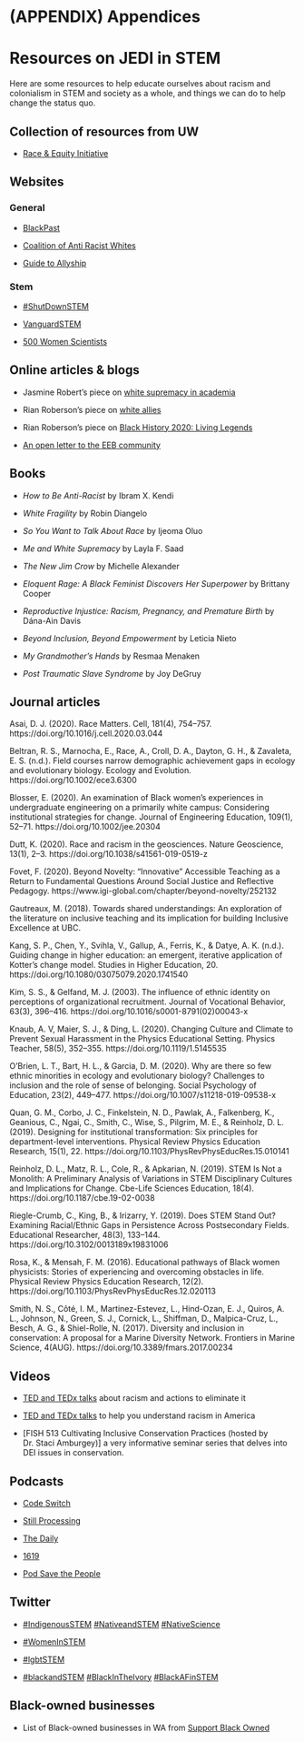 # (APPENDIX) Appendices {-}

# Resources on JEDI in STEM

Here are some resources to help educate ourselves about racism and colonialism in STEM and society as a whole, and things we can do to help change the status quo.

## Collection of resources from UW

* [Race & Equity Initiative](https://www.washington.edu/raceequity/2020/06/10/race-and-equity-resources/)

## Websites

### General

* [BlackPast](https://www.blackpast.org/)

* [Coalition of Anti Racist Whites](https://www.carw.org/)

* [Guide to Allyship](https://guidetoallyship.com/)

### Stem

* [#ShutDownSTEM](https://www.shutdownstem.com/)

* [VanguardSTEM](https://www.vanguardstem.com/)

* [500 Women Scientists](https://500womenscientists.org/)

## Online articles & blogs

* Jasmine Robert's piece on [white supremacy in academia](https://medium.com/the-faculty/white-academia-do-better-fa96cede1fc5)

* Rian Roberson's piece on [white allies](https://medium.com/@mxmetalrian/white-allies-give-your-black-and-brown-friends-some-space-71aeab400a15)

* Rian Roberson's piece on [Black History 2020: Living Legends](https://medium.com/@mxmetalrian/black-history-2020-living-legends-626965dadec9)

* [An open letter to the EEB community](https://medium.com/@solonorthrowan/an-open-letter-to-the-eeb-community-7bd89330e554)

## Books

* _How to Be Anti-Racist_ by Ibram X. Kendi

* _White Fragility_ by Robin Diangelo

* _So You Want to Talk About Race_ by Ijeoma Oluo

* _Me and White Supremacy_ by Layla F. Saad

* _The New Jim Crow_ by Michelle Alexander

* _Eloquent Rage: A Black Feminist Discovers Her Superpower_ by Brittany Cooper

* _Reproductive Injustice: Racism, Pregnancy, and Premature Birth_ by Dána-Ain Davis

* _Beyond Inclusion, Beyond Empowerment_ by Leticia Nieto

* _My Grandmother’s Hands_ by Resmaa Menaken

* _Post Traumatic Slave Syndrome_ by Joy DeGruy

## Journal articles

Asai, D. J. (2020). Race Matters. Cell, 181(4), 754–757. https://doi.org/10.1016/j.cell.2020.03.044

Beltran, R. S., Marnocha, E., Race, A., Croll, D. A., Dayton, G. H., & Zavaleta, E. S. (n.d.). Field courses narrow demographic achievement gaps in ecology and evolutionary biology. Ecology and Evolution. https://doi.org/10.1002/ece3.6300

Blosser, E. (2020). An examination of Black women’s experiences in undergraduate engineering on a primarily white campus: Considering institutional strategies for change. Journal of Engineering Education, 109(1), 52–71. https://doi.org/10.1002/jee.20304

Dutt, K. (2020). Race and racism in the geosciences. Nature Geoscience, 13(1), 2–3. https://doi.org/10.1038/s41561-019-0519-z

Fovet, F. (2020). Beyond Novelty: “Innovative” Accessible Teaching as a Return to Fundamental Questions Around Social Justice and Reflective Pedagogy. https://www.igi-global.com/chapter/beyond-novelty/252132

Gautreaux, M. (2018). Towards shared understandings: An exploration of the literature on inclusive teaching and its implication for building Inclusive Excellence at UBC.

Kang, S. P., Chen, Y., Svihla, V., Gallup, A., Ferris, K., & Datye, A. K. (n.d.). Guiding change in higher education: an emergent, iterative application of Kotter’s change model. Studies in Higher Education, 20. https://doi.org/10.1080/03075079.2020.1741540

Kim, S. S., & Gelfand, M. J. (2003). The influence of ethnic identity on perceptions of organizational recruitment. Journal of Vocational Behavior, 63(3), 396–416. https://doi.org/10.1016/s0001-8791(02)00043-x

Knaub, A. V, Maier, S. J., & Ding, L. (2020). Changing Culture and Climate to Prevent Sexual Harassment in the Physics Educational Setting. Physics Teacher, 58(5), 352–355. https://doi.org/10.1119/1.5145535

O’Brien, L. T., Bart, H. L., & Garcia, D. M. (2020). Why are there so few ethnic minorities in ecology and evolutionary biology? Challenges to inclusion and the role of sense of belonging. Social Psychology of Education, 23(2), 449–477. https://doi.org/10.1007/s11218-019-09538-x

Quan, G. M., Corbo, J. C., Finkelstein, N. D., Pawlak, A., Falkenberg, K., Geanious, C., Ngai, C., Smith, C., Wise, S., Pilgrim, M. E., & Reinholz, D. L. (2019). Designing for institutional transformation: Six principles for department-level interventions. Physical Review Physics Education Research, 15(1), 22. https://doi.org/10.1103/PhysRevPhysEducRes.15.010141

Reinholz, D. L., Matz, R. L., Cole, R., & Apkarian, N. (2019). STEM Is Not a Monolith: A Preliminary Analysis of Variations in STEM Disciplinary Cultures and Implications for Change. Cbe-Life Sciences Education, 18(4). https://doi.org/10.1187/cbe.19-02-0038

Riegle-Crumb, C., King, B., & Irizarry, Y. (2019). Does STEM Stand Out? Examining Racial/Ethnic Gaps in Persistence Across Postsecondary Fields. Educational Researcher, 48(3), 133–144. https://doi.org/10.3102/0013189x19831006

Rosa, K., & Mensah, F. M. (2016). Educational pathways of Black women physicists: Stories of experiencing and overcoming obstacles in life. Physical Review Physics Education Research, 12(2). https://doi.org/10.1103/PhysRevPhysEducRes.12.020113

Smith, N. S., Côté, I. M., Martinez-Estevez, L., Hind-Ozan, E. J., Quiros, A. L., Johnson, N., Green, S. J., Cornick, L., Shiffman, D., Malpica-Cruz, L., Besch, A. G., & Shiel-Rolle, N. (2017). Diversity and inclusion in conservation: A proposal for a Marine Diversity Network. Frontiers in Marine Science, 4(AUG). https://doi.org/10.3389/fmars.2017.00234

## Videos

* [TED and TEDx talks](https://www.youtube.com/playlist?list=PLDToukXRDVMSkxrabFfSb5u6cE82huRpD&fbclid=IwAR1nnLa9DPMjwp4GlzhGaIr-Hvrgs0hAlpBsW2qKZDSMODLnnDPJCJvV1GA) about racism and actions to eliminate it

* [TED and TEDx talks](https://www.ted.com/playlists/250/talks_to_help_you_understand_r) to help you understand racism in America

* [FISH 513 Cultivating Inclusive Conservation Practices (hosted by Dr. Staci Amburgey)] a very informative seminar series that delves into DEI issues in conservation.

## Podcasts

* [Code Switch](https://www.npr.org/podcasts/510312/codeswitch)

* [Still Processing](https://www.nytimes.com/column/still-processing-podcast)

* [The Daily](https://www.nytimes.com/column/the-daily)

* [1619](https://www.nytimes.com/2020/01/23/podcasts/1619-podcast.html)

* [Pod Save the People](https://crooked.com/podcast-series/pod-save-the-people/)

## Twitter

* [#IndigenousSTEM](https://twitter.com/hashtag/disabledandSTEM) [#NativeandSTEM](https://twitter.com/hashtag/NativeandSTEM) [#NativeScience](https://twitter.com/hashtag/NativeScience)

* [#WomenInSTEM](https://twitter.com/hashtag/WomenInSTEM)

* [#lgbtSTEM](https://twitter.com/hashtag/lgbtSTEM)

* [#blackandSTEM](https://twitter.com/hashtag/blackandSTEM) [#BlackInTheIvory](https://twitter.com/hashtag/BlackInTheIvory) [#BlackAFinSTEM](https://twitter.com/hashtag/blackAFinSTEM)

## Black-owned businesses

* List of Black-owned businesses in WA from [Support Black Owned](https://www.supportblackowned.com/states/wa)
